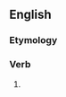 ==English==

===Etymology===
{{suffix|en|infer|eth}}

===Verb===
{{head|en|verb form}}

# {{en-archaic third-person singular of|infer}}